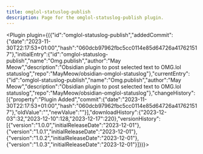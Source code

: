 ---
title: omglol-statuslog-publish
description: Page for the omglol-statuslog-publish plugin.
---


<Plugin plugin={({"id":"omglol-statuslog-publish","addedCommit":{"date":"2023-11-30T22:17:53+01:00","hash":"060dcb97962fbc5cc0114e85d64726a417621517"},"initialEntry":{"id":"omglol-statuslog-publish","name":"Omg.publish","author":"May Meow","description":"Obsidian plugin to post selected text to OMG.lol statuslog","repo":"MayMeow/obsidian-omglol-statuslog"},"currentEntry":{"id":"omglol-statuslog-publish","name":"Omg.publish","author":"May Meow","description":"Obsidian plugin to post selected text to OMG.lol statuslog","repo":"MayMeow/obsidian-omglol-statuslog"},"changeHistory":[{"property":"Plugin Added","commit":{"date":"2023-11-30T22:17:53+01:00","hash":"060dcb97962fbc5cc0114e85d64726a417621517"},"oldValue":"","newValue":""}],"downloadHistory":{"2023-12-03":32,"2023-12-10":128,"2023-12-17":220},"versionHistory":[{"version":"1.0.0","initialReleaseDate":"2023-12-01"},{"version":"1.0.1","initialReleaseDate":"2023-12-01"},{"version":"1.0.2","initialReleaseDate":"2023-12-01"},{"version":"1.0.3","initialReleaseDate":"2023-12-01"}]})}></Plugin>
